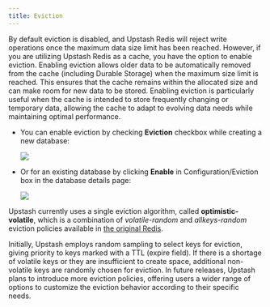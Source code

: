 ```yaml
---
title: Eviction
---
```


By default eviction is disabled, and Upstash Redis will reject write operations once the maximum data size
limit has been reached. However, if you are utilizing Upstash Redis as a cache, you
have the option to enable eviction. Enabling eviction allows older data to be
automatically removed from the cache (including Durable Storage) when the maximum size limit is reached.
This ensures that the cache remains within the allocated size and can make room
for new data to be stored. Enabling eviction is particularly useful when the
cache is intended to store frequently changing or temporary data, allowing the
cache to adapt to evolving data needs while maintaining optimal performance.

- You can enable eviction by checking **Eviction** checkbox while creating a new
  database:

  <Frame>
    <img src="/img/eviction/create-database.png" />
  </Frame>

- Or for an existing database by clicking **Enable** in Configuration/Eviction
  box in the database details page:
  <Frame>
    <img src="/img/eviction/configuration.png" />
  </Frame>

Upstash currently uses a single eviction algorithm, called
**optimistic-volatile**, which is a combination of _volatile-random_ and
_allkeys-random_ eviction policies available in
[the original Redis](https://redis.io/docs/manual/eviction/#eviction-policies).

Initially, Upstash employs random sampling to select keys for eviction, giving
priority to keys marked with a TTL (expire field). If there is a shortage of
volatile keys or they are insufficient to create space, additional non-volatile
keys are randomly chosen for eviction. In future releases, Upstash plans to
introduce more eviction policies, offering users a wider range of options to
customize the eviction behavior according to their specific needs.
